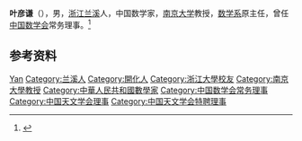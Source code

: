 '''叶彦谦'''（{{bd|1923年||2007年}}），男，[[浙江|浙江]][[兰溪|兰溪]]人，中国数学家，[[南京大学|南京大学]]教授，[[南京大学数学系|数学系]]原主任，曾任[[中国数学会|中国数学会]]常务理事。<ref>{{Cite book|title=数学辞海 • 第六卷|author=《数学辞海》编辑委员会编|publisher=中国科学技术出版社|year=2002|isbn=|location=北京|pages=}}</ref>

== 参考资料 ==
{{reflist}}

{{中国人物小作品}}
{{Navboxes 
| title  = 叶彦谦在[[中国数学会|中国数学会]]的职务
| list1  =
{{中国数学会第三届理事会}}
{{中国数学会第四届理事会}}
}}
{{Navboxes 
| title  = 叶彦谦在[[中国天文学会|中国天文学会]]的职务
| list1  =
{{中国天文学会第三届理事会}}
{{中国天文学会第四届理事会}}
}}

{{Authority control}}
{{DEFAULTSORT:Ye叶}}
[[Category:葉姓|Yan]]
[[Category:兰溪人|Category:兰溪人]]
[[Category:開化人|Category:開化人]]
[[Category:浙江大學校友|Category:浙江大學校友]]
[[Category:南京大學教授|Category:南京大學教授]]
[[Category:中華人民共和國數學家|Category:中華人民共和國數學家]]
[[Category:中国数学会常务理事|Category:中国数学会常务理事]]
[[Category:中国天文学会理事|Category:中国天文学会理事]]
[[Category:中国天文学会特聘理事|Category:中国天文学会特聘理事]]